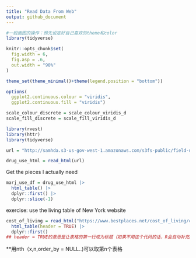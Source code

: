 ```yaml
---
title: "Read Data From Web"
output: github_document
---
```


```r
#一般画图的操作：预先设定好自己喜欢的theme和color
library(tidyverse)

knitr::opts_chunk$set(
  fig.width = 6,
  fig.asp = .6,
  out.width = "90%"
)

theme_set(theme_minimal()+theme(legend.position = "bottom"))

options(
  ggplot2.continuous.colour = "viridis",
  ggplot2.continuous.fill = "viridis")

scale_colour_discrete = scale_colour_viridis_d
scale_fill_discrete = scale_fill_viridis_d
```

```r
library(rvest)
library(httr)
library(tidyverse)
```

```r
url = "http://samhda.s3-us-gov-west-1.amazonaws.com/s3fs-public/field-uploads/2k15StateFiles/NSDUHsaeShortTermCHG2015.htm"

drug_use_html = read_html(url)
```

Get the pieces I actually need
```r
marj_use_df = drug_use_html |>
  html_table() |>
  dplyr::first() |>
  dplyr::slice(-1)
```

exercise: use the living table of New York website
```r
cost_of_living = read_html("https://www.bestplaces.net/cost_of_living/city/new_york/new_york") |>
  html_table(header = TRUE) |>
  dplyr::first()
## header = TRUE的意思是让表格的第一行成为标题（如果不用这个代码的话，R会自动补充X1 X2 X3 X4成为标题，在这个例子中  
```

**用nth（x,n,order_by = NULL..)可以取第n个表格








